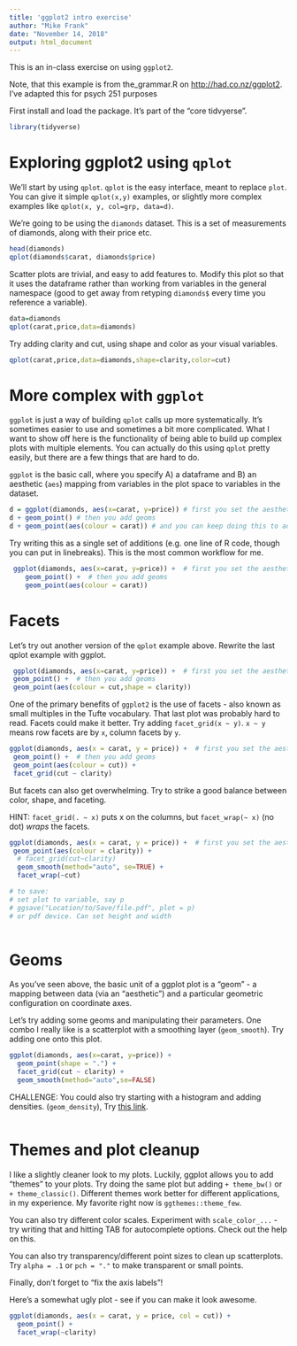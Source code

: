 ```yaml
---
title: 'ggplot2 intro exercise'
author: "Mike Frank"
date: "November 14, 2018"
output: html_document
---
```

  
This is an in-class exercise on using `ggplot2`.

Note, that this example is from the_grammar.R on [http://had.co.nz/ggplot2](). I've adapted this for psych 251 purposes

First install and load the package. It's part of the "core tidvyerse".

```r
library(tidyverse)
```

# Exploring ggplot2 using `qplot`

We'll start by using `qplot`. `qplot` is the easy interface, meant to replace `plot`. You can give it simple `qplot(x,y)` examples, or slightly more complex examples like `qplot(x, y, col=grp, data=d)`. 

We're going to be using the `diamonds` dataset. This is a set of measurements of diamonds, along with their price etc.

```r
head(diamonds)
qplot(diamonds$carat, diamonds$price)
```

Scatter plots are trivial, and easy to add features to. Modify this plot so that it uses the dataframe rather than working from variables in the general namespace (good to get away from retyping `diamonds$` every time you reference a variable). 

```r

data=diamonds
qplot(carat,price,data=diamonds)

```

Try adding clarity and cut, using shape and color as your visual variables. 

```r

qplot(carat,price,data=diamonds,shape=clarity,color=cut)

```


# More complex with `ggplot`

`ggplot` is just a way of building `qplot` calls up more systematically. It's
sometimes easier to use and sometimes a bit more complicated. What I want to show off here is the functionality of being able to build up complex plots with multiple elements. You can actually do this using `qplot` pretty easily, but there are a few things that are hard to do. 

`ggplot` is the basic call, where you specify A) a dataframe and B) an aesthetic (`aes`) mapping from variables in the plot space to variables in the dataset. 

```r
d = ggplot(diamonds, aes(x=carat, y=price)) # first you set the aesthetic and dataset
d + geom_point() # then you add geoms
d + geom_point(aes(colour = carat)) # and you can keep doing this to add layers to the plot

```

Try writing this as a single set of additions (e.g. one line of R code, though you can put in linebreaks). This is the most common workflow for me. 


```r

 ggplot(diamonds, aes(x=carat, y=price)) +  # first you set the aesthetic and dataset
    geom_point() +  # then you add geoms
    geom_point(aes(colour = carat))


```


# Facets

Let's try out another version of the `qplot` example above. Rewrite the last qplot example with ggplot.

```r

 ggplot(diamonds, aes(x=carat, y=price)) +  # first you set the aesthetic and dataset
 geom_point() +  # then you add geoms
 geom_point(aes(colour = cut,shape = clarity))

```

One of the primary benefits of `ggplot2` is the use of facets - also known as small multiples in the Tufte vocabulary. That last plot was probably hard to read. Facets could make it better. Try adding `facet_grid(x ~ y)`.  `x ~ y` means row facets are by `x`, column facets by `y`. 

```r

ggplot(diamonds, aes(x = carat, y = price)) +  # first you set the aesthetic and dataset
 geom_point() +  # then you add geoms
 geom_point(aes(colour = cut)) +
 facet_grid(cut ~ clarity)

```

But facets can also get overwhelming. Try to strike a good balance between color, shape, and faceting.

HINT: `facet_grid(. ~ x)` puts x on the columns, but `facet_wrap(~ x)` (no dot) *wraps* the facets. 

```r

ggplot(diamonds, aes(x = carat, y = price)) +  # first you set the aesthetic and dataset
 geom_point(aes(colour = clarity)) +
  # facet_grid(cut~clarity)
  geom_smooth(method="auto", se=TRUE) +
  facet_wrap(~cut)

# to save:
# set plot to variable, say p
# ggsave("Location/to/Save/file.pdf", plot = p) 
# or pdf device. Can set height and width
 

```


# Geoms

As you've seen above, the basic unit of a ggplot plot is a "geom" - a mapping between data (via an "aesthetic") and a particular geometric configuration on coordinate axes. 

Let's try adding some geoms and manipulating their parameters. One combo I really like is a scatterplot with a smoothing layer (`geom_smooth`). Try adding one onto this plot. 

```r
ggplot(diamonds, aes(x=carat, y=price)) +
  geom_point(shape = ".") +
  facet_grid(cut ~ clarity) +
  geom_smooth(method="auto",se=FALSE)
```


CHALLENGE: You could also try starting with a histogram and adding densities. (`geom_density`), Try [this link](https://stackoverflow.com/questions/5688082/ggplot2-overlay-histogram-with-density-curve).

```r

```

# Themes and plot cleanup

I like a slightly cleaner look to my plots. Luckily, ggplot allows you to add "themes" to your plots. Try doing the same plot but adding `+ theme_bw()` or `+ theme_classic()`. Different themes work better for different applications, in my experience. My favorite right now is `ggthemes::theme_few`.

You can also try different color scales. Experiment with `scale_color_...` - try writing that and hitting TAB for autocomplete options. Check out the help on this. 

You can also try transparency/different point sizes to clean up scatterplots. Try `alpha = .1` or `pch = "."` to make transparent or small points. 

Finally, don't forget to "fix the axis labels"! 

Here's a somewhat ugly plot - see if you can make it look awesome. 

```r
ggplot(diamonds, aes(x = carat, y = price, col = cut)) + 
  geom_point() + 
  facet_wrap(~clarity) 
```


